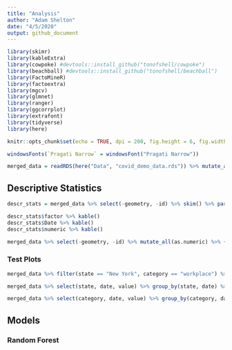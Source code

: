 ```yaml
---
title: "Analysis"
author: "Adam Shelton"
date: "4/5/2020"
output: github_document
---
```


```r
library(skimr)
library(kableExtra)
library(cowpoke) #devtools::install_github("tonofshell/cowpoke")
library(beachball) #devtools::install_github("tonofshell/beachball")
library(FactoMineR)
library(factoextra)
library(mgcv)
library(glmnet)
library(ranger)
library(ggcorrplot)
library(extrafont)
library(tidyverse)
library(here)

knitr::opts_chunk$set(echo = TRUE, dpi = 200, fig.height = 6, fig.width = 9)

windowsFonts(`Pragati Narrow` = windowsFont("Pragati Narrow"))

merged_data = readRDS(here("Data", "covid_demo_data.rds")) %>% mutate_at(vars("family_density", "hu_density", "land_area", "pop_density"), as.numeric) %>% mutate_if(is.character, factor)
```

## Descriptive Statistics
```r
descr_stats = merged_data %>% select(-geometry, -id) %>% skim() %>% partition()

descr_stats$factor %>% kable()
descr_stats$Date %>% kable()
descr_stats$numeric %>% kable()
```

```r
merged_data %>% select(-geometry, -id) %>% mutate_all(as.numeric) %>% {ggcorrplot(cor(., use = "pairwise.complete.obs"), p.mat = cor_pmat(., use = "pairwise.complete.obs"), hc.order = TRUE, insig = "pch", lab = FALSE, colors = color_pal(3, "segmented"))} + theme_day(base_family = "Pragati Narrow", base_size = 18) + theme(axis.text.x = element_text(angle = 45, hjust = 1), axis.title = element_blank())
```

### Test Plots
```r
merged_data %>% filter(state == "New York", category == "workplace") %>% ggplot(aes(x = date, y = value, color = county)) + geom_line() + scale_color_manual(values = color_pal(47)) + theme_day(base_family = "Pragati Narrow", base_size = 18) + theme(legend.position = "none") + labs(title = "Decrease in Workplace Mobility Among New York Counties", subtitle = "Due to COVID-19 outbreak in the US", x = "Date", y = "Mobility Index")
```
```r
merged_data %>% select(state, date, value) %>% group_by(state, date) %>% summarise(value = mean(value)) %>% ggplot(aes(x = date, y = value, color = state)) + geom_line() + scale_color_manual(values = color_pal(51)) + theme_day(base_family = "Pragati Narrow", base_size = 18) + theme(legend.position = "none") + labs(title = "Decrease in Mobility by State", subtitle = "Due to COVID-19 outbreak in the US", x = "Date", y = "Mobility Index")
```

```r
merged_data %>% select(category, date, value) %>% group_by(category, date) %>% summarise(value = mean(value)) %>% ggplot(aes(x = date, y = value, color = category)) + geom_line(size = 1.5) + scale_color_manual(values = color_pal(6)) + theme_day(base_family = "Pragati Narrow", base_size = 18) + labs(title = "Changes in Mobility by Category", subtitle = "Due to COVID-19 outbreak in the US", x = "Date", y = "Mobility Index")
```

## Models

### Random Forest

```r

```


